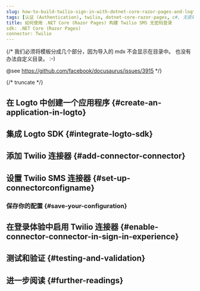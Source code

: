```yaml
---
slug: how-to-build-twilio-sign-in-with-dotnet-core-razor-pages-and-logto
tags: [认证 (Authentication), twilio, dotnet-core-razor-pages, c#, 无密码登录, 登录, 登录]
title: 如何使用 .NET Core (Razor Pages) 构建 Twilio SMS 无密码登录
sdk: .NET Core (Razor Pages)
connector: Twilio
---
```


{/*
  我们必须将模板分成几个部分，因为导入的 mdx 不会显示在目录中。
  也没有办法自定义目录。 :-)

  @see https://github.com/facebook/docusaurus/issues/3915
*/}



{/* truncate */}

<Intro connector={connector} sdk=".NET Core (Razor Pages)" link="https://learn.microsoft.com/aspnet/core/razor-pages" />

## 在 Logto 中创建一个应用程序 \{#create-an-application-in-logto}

<CreateApplication type="传统 Web" framework=".NET Core (Razor Pages)" />

## 集成 Logto SDK \{#integrate-logto-sdk}

<IntegrateSdk />

## 添加 Twilio 连接器 \{#add-connector-connector}

<AddPasswordlessConnector
  connector={connector}
  connectorType="SMS"
  passwordlessSignUpIdentifier="电话号码"
/>

## 设置 Twilio SMS 连接器 \{#set-up-connectorconfigname}

<ConnectorGuide />

### 保存你的配置 \{#save-your-configuration}

<SaveYourConfiguration connector={connector} />

## 在登录体验中启用 Twilio 连接器 \{#enable-connector-connector-in-sign-in-experience}

<EnablePasswordlessConnector
  connectorType="SMS"
  passwordlessSignUpIdentifier="电话号码"
/>

## 测试和验证 \{#testing-and-validation}

<TestingAndValidation connector={connector} sdk=".NET Core (Razor Pages)" />

## 进一步阅读 \{#further-readings}

<FurtherReadings />